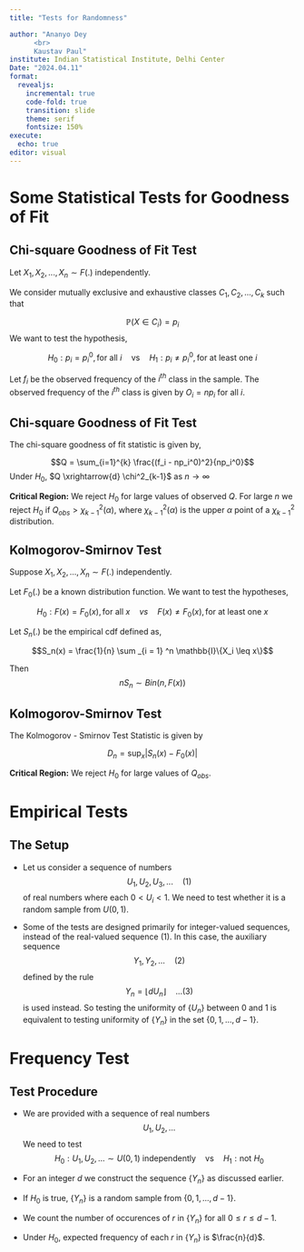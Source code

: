 ```yaml
---
title: "Tests for Randomness"

author: "Ananyo Dey
      <br>
      Kaustav Paul"
institute: Indian Statistical Institute, Delhi Center
Date: "2024.04.11"
format: 
  revealjs: 
    incremental: true
    code-fold: true
    transition: slide
    theme: serif
    fontsize: 150%
execute: 
  echo: true
editor: visual
---
```


# Some Statistical Tests for Goodness of Fit

## Chi-square Goodness of Fit Test

Let $X_1, X_2, ..., X_n \sim F(.)$ independently.

We consider mutually exclusive and exhaustive classes $C_1, C_2,...,C_k$ such that 

$$\mathbb{P}(X \in C_i) = p_i$$
We want to test the hypothesis,

$$H_0:p_i = p_i^0 , \text{for all } i \quad \text{vs} \quad H_1 : p_i \neq p_i^0, \text{for at least one } i$$

Let $f_i$ be the observed frequency of the $i^{th}$ class in the sample. The observed frequency of the $i^{th}$ class is given by $O_i = np_i$ for all $i$.

## Chi-square Goodness of Fit Test

The chi-square goodness of fit statistic is given by,

$$Q = \sum_{i=1}^{k} \frac{(f_i - np_i^0)^2}{np_i^0}$$
Under $H_0$, $Q \xrightarrow{d} \chi^2_{k-1}$ as $n \rightarrow \infty$

**Critical Region:** We reject $H_0$ for large values of observed $Q$. For large $n$ we reject $H_0$ if $Q_{obs} > \chi^2_{k-1}(\alpha)$, where $\chi^2_{k-1}(\alpha)$ is the upper $\alpha$ point of a $\chi^2_{k-1}$ distribution.

## Kolmogorov-Smirnov Test

Suppose $X_1, X_2, ..., X_n \sim F(.)$ independently.

Let $F_0(.)$ be a known distribution function. We want to test the hypotheses,

$$H_0 : F(x) = F_0(x), \text{for all  } x \quad vs \quad F(x) \neq F_0(x), \text{for at least one }x$$

Let $S_n(.)$ be the empirical cdf defined as,

$$S_n(x) = \frac{1}{n} \sum _{i = 1} ^n \mathbb{I}\{X_i \leq x\}$$

Then 
$$nS_n \sim Bin(n,F(x))$$


## Kolmogorov-Smirnov Test

The Kolmogorov - Smirnov Test Statistic is given by

$$D_n = \sup_{x} |S_n(x) - F_0(x)|$$

**Critical Region:** We reject $H_0$ for large values of $Q_{obs}$.


# Empirical Tests

## The Setup


::: incremental

- Let us consider a sequence of numbers $$U_1, U_2, U_3, ...\quad (1)$$ of real numbers where each $0 < U_i < 1$. We need to test whether it is a random sample from $U(0,1)$.

-  Some of the tests are designed primarily for integer-valued
sequences, instead of the real-valued sequence (1). In this case, the auxiliary
sequence $$Y_1, Y_2, ... \quad (2)$$ defined by the rule $$ Y_n = \lfloor dU_n \rfloor \quad ...(3)$$ is used instead. So testing the uniformity of $\{U_n\}$ between 0 and 1 is equivalent to testing uniformity of $\{Y_n\}$ in the set $\{0, 1, ..., d-1\}$. 
:::

# Frequency Test 

## Test Procedure

:::incremental
- We are provided with a sequence of real numbers $$U_1, U_2,...$$ We need to test $$H_0: U_1, U_2, ... \sim U(0,1) \text{ independently} \quad \text{vs} \quad H_1: \text{not } H_0$$

- For an integer $d$ we construct the sequence $\{Y_n\}$ as discussed earlier. 

- If $H_0$ is true, $\{Y_n\}$ is a random sample from $\{0, 1, ..., d-1\}$.

- We count the number of occurences of $r$ in $\{Y_n\}$ for all $0 \leq r \leq d-1$.

- Under $H_0$, expected frequency of each $r$ in $\{Y_n\}$ is $\frac{n}{d}$.

:::